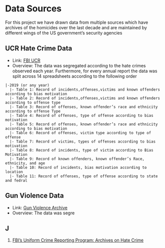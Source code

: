 # Data Sources

For this project we have drawn data from multiple sources which have archives of the homicides over the last decade and are maintained by different wings of the US government's security agencies

## UCR Hate Crime Data

- Link: [FBI UCR](https://ucr.fbi.gov/hate-crime)
- Overview: The data was segregated according to the hate crimes observed each year. Furthermore, for every annual report the data was split across 14 spreadsheets according to the following order

```
|-2019 (or any year)
  |- Table 1: Record of incidents,offenses,victims and known offenders according to bias motivation
  |- Table 2: Record of incidents,offenses,victims and known offenders according to offense type
  |- Table 3: Record of offenses, known offender’s race and ethnicity according to offense Type
  |- Table 4: Record of offenses, type of offense according to bias motivation
  |- Table 5: Record of offenses, known offender’s race and ethnicity according to bias motivation
  |- Table 6: Record of offenses, victim type according to type of offense
  |- Table 7: Record of victims, types of offenses according to bias motivation
  |- Table 8: Record of incidents, type of victim according to Bias Motivation
  |- Table 9: Record of known offenders, known offender’s Race, ethnicity, and age
  |- Table 10: Record of incidents, bias motivation according to location
  |- Table 11: Record of offenses, type of offense according to state and fedral
```

## Gun Violence Data

- Link: [Gun Violence Archive](https://www.gunviolencearchive.org/reports)
- Overview: The data was segre

## J

1. [FBI's Uniform Crime Reporting Program: Archives on Hate Crime]()
